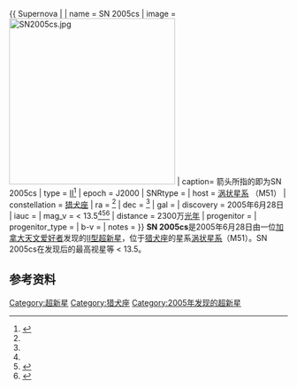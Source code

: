 {{ Supernova |
| name = SN 2005cs
| image =[[Image:SN2005cs.jpg|300px]]
| caption= 箭头所指的即为SN 2005cs
| type = [[II型超新星|II]]<ref name="ned">{{cite web
  | title=NASA/IPAC Extragalactic Database
  | work=Results for SN 2005cs
  | url=http://ned.ipac.caltech.edu/cgi-bin/nph-objsearch?objname=SN+2005cs&img_stamp=yes&extend=no
  | accessdate=2007-01-04
  | archive-date=2019-02-17
  | archive-url=https://web.archive.org/web/20190217203430/http://ned.ipac.caltech.edu/cgi-bin/nph-objsearch?objname=SN+2005cs&img_stamp=yes&extend=no
  | dead-url=no
  }}</ref>
| epoch = J2000
| SNRtype = 
| host = [[涡状星系|涡状星系]] （M51）
| constellation = [[猎犬座|猎犬座]]
| ra = {{RA|13|29|53.4}}<ref name="ned" />
| dec = {{DEC|+47|10|28}}<ref name="ned" />
| gal = 
| discovery = 2005年6月28日
| iauc = 
| mag_v  = < 13.5<ref name="ned" /><ref>{{cite web | last = MacRobert | first = Alan M. | date = August 24, 2005 | url = http://skyandtelescope.com/news/article_1544_1.asp | title = Supernova in M51 | work = Sky Tonight | publisher = Sky and Telescope | accessdate = August 7, 2006 | archive-url = https://web.archive.org/web/20080723233056/http://skyandtelescope.com/news/article_1544_1.asp | archive-date = 2008-07-23 | dead-url = yes }}</ref><ref>{{cite web | last = Bishop | first = David | url = http://www.supernovae.net/sn2005/sn2005cs.html | title = Supernova 2005cs in M51 | work = supernovae.net | accessdate = August 7, 2006 | deadurl = yes | archiveurl = https://web.archive.org/web/20061003010723/http://www.supernovae.net/sn2005/sn2005cs.html | archivedate = 2006年10月3日 }}</ref>
| distance = 2300万[[光年|光年]]
| progenitor = 
| progenitor_type =
| b-v =
| notes = 
}}
'''SN 2005cs'''是2005年6月28日由一位[[加拿大|加拿大]][[天文爱好者|天文爱好者]]发现的[[II型超新星|II型]][[超新星|超新星]]，位于[[猎犬座|猎犬座]]的星系[[涡状星系|涡状星系]]（M51）。SN 2005cs在发现后的最高视星等 < 13.5。


==参考资料==
{{reflist}}

[[Category:超新星|Category:超新星]]
[[Category:猎犬座|Category:猎犬座]]
[[Category:2005年发现的超新星|Category:2005年发现的超新星]]